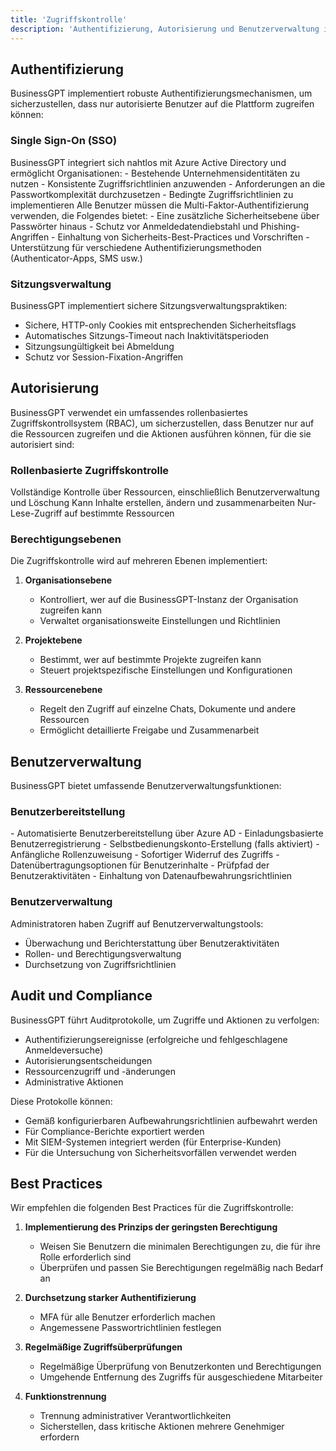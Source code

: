 ```yaml
---
title: 'Zugriffskontrolle'
description: 'Authentifizierung, Autorisierung und Benutzerverwaltung in BusinessGPT'
---
```




## Authentifizierung

BusinessGPT implementiert robuste Authentifizierungsmechanismen, um sicherzustellen, dass nur autorisierte Benutzer auf die Plattform zugreifen können:

### Single Sign-On (SSO)

<AccordionGroup>
  <Accordion icon="key" title="Azure AD Integration">
    BusinessGPT integriert sich nahtlos mit Azure Active Directory und ermöglicht Organisationen:
    - Bestehende Unternehmensidentitäten zu nutzen
    - Konsistente Zugriffsrichtlinien anzuwenden
    - Anforderungen an die Passwortkomplexität durchzusetzen
    - Bedingte Zugriffsrichtlinien zu implementieren
  </Accordion>
  <Accordion icon="shield-check" title="Multi-Faktor-Authentifizierung (MFA)">
    Alle Benutzer müssen die Multi-Faktor-Authentifizierung verwenden, die Folgendes bietet:
    - Eine zusätzliche Sicherheitsebene über Passwörter hinaus
    - Schutz vor Anmeldedatendiebstahl und Phishing-Angriffen
    - Einhaltung von Sicherheits-Best-Practices und Vorschriften
    - Unterstützung für verschiedene Authentifizierungsmethoden (Authenticator-Apps, SMS usw.)
  </Accordion>
</AccordionGroup>

### Sitzungsverwaltung

BusinessGPT implementiert sichere Sitzungsverwaltungspraktiken:

- Sichere, HTTP-only Cookies mit entsprechenden Sicherheitsflags
- Automatisches Sitzungs-Timeout nach Inaktivitätsperioden
- Sitzungsungültigkeit bei Abmeldung
- Schutz vor Session-Fixation-Angriffen

## Autorisierung

BusinessGPT verwendet ein umfassendes rollenbasiertes Zugriffskontrollsystem (RBAC), um sicherzustellen, dass Benutzer nur auf die Ressourcen zugreifen und die Aktionen ausführen können, für die sie autorisiert sind:

### Rollenbasierte Zugriffskontrolle

<CardGroup cols={3}>
  <Card title="Besitzer" icon="crown">
    Vollständige Kontrolle über Ressourcen, einschließlich Benutzerverwaltung und Löschung
  </Card>
  <Card title="Bearbeiter" icon="pen-to-square">
    Kann Inhalte erstellen, ändern und zusammenarbeiten
  </Card>
  <Card title="Betrachter" icon="eye">
    Nur-Lese-Zugriff auf bestimmte Ressourcen
  </Card>
</CardGroup>

### Berechtigungsebenen

Die Zugriffskontrolle wird auf mehreren Ebenen implementiert:

1. **Organisationsebene**
   - Kontrolliert, wer auf die BusinessGPT-Instanz der Organisation zugreifen kann
   - Verwaltet organisationsweite Einstellungen und Richtlinien

2. **Projektebene**
   - Bestimmt, wer auf bestimmte Projekte zugreifen kann
   - Steuert projektspezifische Einstellungen und Konfigurationen

3. **Ressourcenebene**
   - Regelt den Zugriff auf einzelne Chats, Dokumente und andere Ressourcen
   - Ermöglicht detaillierte Freigabe und Zusammenarbeit

## Benutzerverwaltung

BusinessGPT bietet umfassende Benutzerverwaltungsfunktionen:

### Benutzerbereitstellung

<AccordionGroup>
  <Accordion icon="user-plus" title="Benutzer-Onboarding">
    - Automatisierte Benutzerbereitstellung über Azure AD
    - Einladungsbasierte Benutzerregistrierung
    - Selbstbedienungskonto-Erstellung (falls aktiviert)
    - Anfängliche Rollenzuweisung
  </Accordion>
  <Accordion icon="user-minus" title="Benutzer-Offboarding">
    - Sofortiger Widerruf des Zugriffs
    - Datenübertragungsoptionen für Benutzerinhalte
    - Prüfpfad der Benutzeraktivitäten
    - Einhaltung von Datenaufbewahrungsrichtlinien
  </Accordion>
</AccordionGroup>

### Benutzerverwaltung

Administratoren haben Zugriff auf Benutzerverwaltungstools:

- Überwachung und Berichterstattung über Benutzeraktivitäten
- Rollen- und Berechtigungsverwaltung
- Durchsetzung von Zugriffsrichtlinien


## Audit und Compliance

BusinessGPT führt Auditprotokolle, um Zugriffe und Aktionen zu verfolgen:

- Authentifizierungsereignisse (erfolgreiche und fehlgeschlagene Anmeldeversuche)
- Autorisierungsentscheidungen
- Ressourcenzugriff und -änderungen
- Administrative Aktionen

Diese Protokolle können:
- Gemäß konfigurierbaren Aufbewahrungsrichtlinien aufbewahrt werden
- Für Compliance-Berichte exportiert werden
- Mit SIEM-Systemen integriert werden (für Enterprise-Kunden)
- Für die Untersuchung von Sicherheitsvorfällen verwendet werden

## Best Practices

Wir empfehlen die folgenden Best Practices für die Zugriffskontrolle:

1. **Implementierung des Prinzips der geringsten Berechtigung**
   - Weisen Sie Benutzern die minimalen Berechtigungen zu, die für ihre Rolle erforderlich sind
   - Überprüfen und passen Sie Berechtigungen regelmäßig nach Bedarf an

2. **Durchsetzung starker Authentifizierung**
   - MFA für alle Benutzer erforderlich machen
   - Angemessene Passwortrichtlinien festlegen

3. **Regelmäßige Zugriffsüberprüfungen**
   - Regelmäßige Überprüfung von Benutzerkonten und Berechtigungen
   - Umgehende Entfernung des Zugriffs für ausgeschiedene Mitarbeiter

4. **Funktionstrennung**
   - Trennung administrativer Verantwortlichkeiten
   - Sicherstellen, dass kritische Aktionen mehrere Genehmiger erfordern
